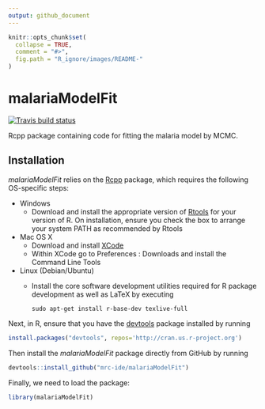 ```yaml
---
output: github_document
---
```


<!-- README.md is generated from README.Rmd. Please edit that file -->

```r
knitr::opts_chunk$set(
  collapse = TRUE,
  comment = "#>",
  fig.path = "R_ignore/images/README-"
)
```

# malariaModelFit

[![Travis build status](https://travis-ci.org/mrc-ide/malariaModelFit.svg?branch=master)](https://travis-ci.org/mrc-ide/malariaModelFit)

Rcpp package containing code for fitting the malaria model by MCMC.

## Installation

*malariaModelFit* relies on the [Rcpp](https://cran.r-project.org/web/packages/Rcpp/index.html) package, which requires the following OS-specific steps:

* Windows
    - Download and install the appropriate version of [Rtools](https://cran.rstudio.com/bin/windows/Rtools/) for your version of R. On installation, ensure you check the box to arrange your system PATH as recommended by Rtools
* Mac OS X
    - Download and install [XCode](http://itunes.apple.com/us/app/xcode/id497799835?mt=12)
    - Within XCode go to Preferences : Downloads and install the Command Line Tools
* Linux (Debian/Ubuntu)
    - Install the core software development utilities required for R package development as well as LaTeX by executing
    
        ```{}
        sudo apt-get install r-base-dev texlive-full
        ```

Next, in R, ensure that you have the [devtools](https://www.rstudio.com/products/rpackages/devtools/) package installed by running

```r
install.packages("devtools", repos='http://cran.us.r-project.org')
```

Then install the *malariaModelFit* package directly from GitHub by running

```r
devtools::install_github("mrc-ide/malariaModelFit")
```

Finally, we need to load the package:

```r
library(malariaModelFit)
```

